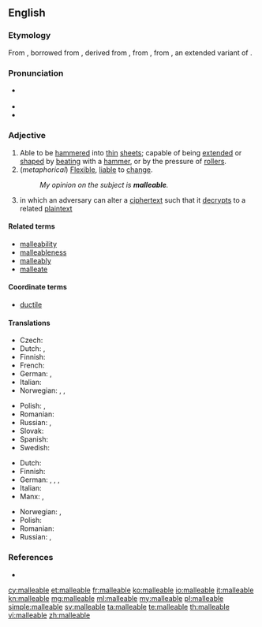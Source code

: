 ==English==

===Etymology===
From {{etyl|enm|en}} {{term|malliable|lang=enm}}, borrowed from {{etyl|LL.|en}} {{term/t|la|malleābilis}}, derived from {{term/t|la|malleāre||to hammer}}, from {{term|malleus||hammer|lang=la}}, from {{etyl|ine-pro|en}} {{term/t|ine-pro|*mal-ni-||crushing}}, an extended variant of {{etyl|ine-pro|en}} {{term/t|ine-pro|*melH₂-||crush, grind}}.

===Pronunciation===
* {{a|US}} {{IPA|/ˈmæliəbəl/}}
* {{audio|en-us-malleable.ogg|Audio (US)|lang=en}}
* {{hyphenation|mal|le|a|ble|lang=en}}

===Adjective===
{{en-adj}}

# Able to be [[hammer]]ed into [[thin]] [[sheet]]s; capable of being [[extend]]ed or [[shape]]d by [[beat]]ing with a [[hammer]], or by the pressure of [[roller]]s.
# (''metaphorical'') [[flexible|Flexible]], [[liable]] to [[change]].
#: ''My opinion on the subject is '''malleable'''.''
# {{context|cryptography|of an algorithm|lang=en}} in which an adversary can alter a [[ciphertext]] such that it [[decrypts]] to a related [[plaintext]]

====Related terms====
* [[malleability]]
* [[malleableness]]
* [[malleably]]
* [[malleate]]

====Coordinate terms====
* [[ductile]]

====Translations====
{{trans-top|able to be hammered into thin sheets}}
* Czech: {{t|cs|kujný}}
* Dutch: {{t|nl|hamerbaar}}, {{t+|nl|smeedbaar}}
* Finnish: {{t|fi|taottava}}
* French: {{t+|fr|malléable}}
* German: {{t|de|hämmerbar}}, {{t+|de|schmiedbar}}
* Italian: {{t+|it|malleabile}}
* Norwegian: {{t+|no|bøyelig}}, {{t|no|fleksibel}}, {{t+|no|smidig}}
{{trans-mid}}
* Polish: {{t|pl|kowalny|m}}, {{t|pl|kujny|m}}
* Romanian: {{t+|ro|maleabil}}
* Russian: {{t+|ru|ковкий}}, {{t+|ru|пластичный}}
* Slovak: {{t|sk|kujný}}
* Spanish: {{t|es|maleable}}
* Swedish: {{t|sv|smidbar}}
{{trans-bottom}}

{{trans-top|liable to change}}
* Dutch: {{t|nl|kneedbaar}}
* Finnish: {{t|fi|mukautuvainen}}
* German: {{t|de|formbar}}, {{t|de|dehnbar}}, {{t+|de|verformbar}}, {{t+|de|plastisch}}
* Italian: {{t+|it|malleabile}}
* Manx: {{t|gv|so-lhoobagh}}, {{t|gv|so-chummeydagh}}
{{trans-mid}}
* Norwegian: {{t|no|fleksibel}}, {{t+|no|smidig}}
* Polish: {{t|pl|podatny|m}}
* Romanian: {{t+|ro|maleabil}}
* Russian: {{t+|ru|податливый}}, {{t+|ru|восприимчивый}}
{{trans-bottom}}

===References===
* {{R:Webster 1913}}

[[cy:malleable]]
[[et:malleable]]
[[fr:malleable]]
[[ko:malleable]]
[[io:malleable]]
[[it:malleable]]
[[kn:malleable]]
[[mg:malleable]]
[[ml:malleable]]
[[my:malleable]]
[[pl:malleable]]
[[simple:malleable]]
[[sv:malleable]]
[[ta:malleable]]
[[te:malleable]]
[[th:malleable]]
[[vi:malleable]]
[[zh:malleable]]